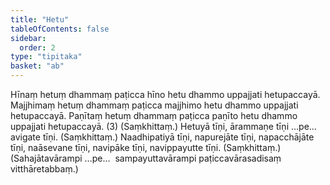 ```yaml
---
title: "Hetu"
tableOfContents: false
sidebar:
  order: 2
type: "tipitaka"
basket: "ab"
---
```



<DynamicBreadcrumb />

<Division number="174">

<Paragraph number="644">
Hīnaṃ hetuṃ dhammaṃ paṭicca hīno hetu dhammo uppajjati hetupaccayā. Majjhimaṃ hetuṃ dhammaṃ paṭicca majjhimo hetu dhammo uppajjati hetupaccayā. Paṇītaṃ hetuṃ dhammaṃ paṭicca paṇīto hetu dhammo uppajjati hetupaccayā. (3) (Saṃkhittaṃ.)
</Paragraph>

</Division>
<Division number="175">

<Paragraph number="645">
Hetuyā tīṇi, ārammaṇe tīṇi …pe…  avigate tīṇi. (Saṃkhittaṃ.)
</Paragraph>

<Paragraph number="646">
Naadhipatiyā tīṇi, napurejāte tīṇi, napacchājāte tīṇi, naāsevane tīṇi, navipāke tīṇi, navippayutte tīṇi. (Saṃkhittaṃ.)
</Paragraph>

<Paragraph number="647">
(Sahajātavārampi …pe…  sampayuttavārampi paṭiccavārasadisaṃ vitthāretabbaṃ.)
</Paragraph>
</Division>